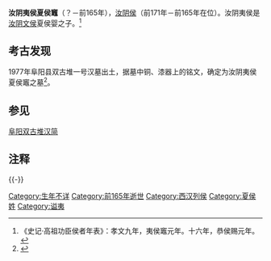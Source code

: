 '''汝阴夷侯夏侯竈'''（？－前165年），[[西汉列侯列表_(功臣侯)_(高帝始封)|汝阴侯]]（前171年－前165年在位）。汝阴夷侯是[[夏侯婴|汝阴文侯]]夏侯婴之子。<ref>《史记·高祖功臣侯者年表》：孝文九年，夷侯竈元年。十六年，恭侯赐元年。</ref>

==考古发现==
1977年阜阳县双古堆一号汉墓出土，据墓中铜、漆器上的铭文，确定为汝阴夷侯夏侯竈之墓<ref name="阜阳汉简">{{cite book|author=文物局古文献研究室/安徽省阜阳地区博物馆 阜阳汉简整理组|title=阜阳汉简简介|publisher=《文物》1983年第2期|pages=21-23頁}}</ref>。
==参见==
[[阜阳双古堆汉简|阜阳双古堆汉简]]

== 注释 ==

{{Reflist|2}}
{{-}}
{{start box}} 
{{s-before|[[夏侯婴|文侯]]}} 
{{s-title|[[西汉列侯列表_(功臣侯)_(高帝始封)|汝阴侯]]|前171年－前165年}} 
{{s-after|[[夏侯赐|共侯]]}} 
{{end box}} 

[[Category:生年不详|Category:生年不详]]
[[Category:前165年逝世|Category:前165年逝世]]
[[Category:西汉列侯|Category:西汉列侯]]
[[Category:夏侯姓|Category:夏侯姓]]
[[Category:谥夷|Category:谥夷]]